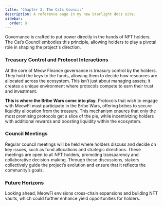 ```yaml
---
title: 'Chapter 3: The Cats Council'
description: A reference page in my new Starlight docs site.
sidebar:
  order: 8
---
```


Governance is crafted to put power directly in the hands of NFT holders. The Cat’s Council embodies this principle, allowing holders to play a pivotal role in shaping the project's direction.

### Treasury Control and Protocol Interactions

At the core of Meow Finance governance is treasury control by the holders. They hold the keys to the funds, allowing them to decide how resources are allocated across the ecosystem. This isn’t just about managing assets; it creates a unique environment where protocols compete to earn their trust and investment.

**This is where the Bribe Wars come into play.** Protocols that wish to engage with MeowFi must participate in the Bribe Wars, offering bribes to secure liquidity allocation from the treasury. This mechanism ensures that only the most promising protocols get a slice of the pie, while incentivizing holders with additional rewards and boosting liquidity within the ecosystem.

### Council Meetings

Regular council meetings will be held where holders discuss and decide on key issues, such as fund allocations and strategic directions. These meetings are open to all NFT holders, promoting transparency and collaborative decision-making. Through these discussions, stakers collectively guide the project’s evolution and ensure that it reflects the community’s goals.

### Future Horizons

Looking ahead, MeowFi envisions cross-chain expansions and building NFT vaults, which could further enhance yield opportunities for holders.
